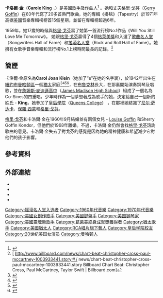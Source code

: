 {{Link style|time=2015-12-11T03:12:02+00:00}}
'''卡洛爾·金'''（'''Carole King''' ，{{bd|1942年|2月9日|catIdx=C}}）是[[美國|美國]][[歌手|歌手]]及[[作曲|作曲]]人<ref>{{Cite web |url=http://www.rollingstone.com/news/story/5938174/the_rs_500_greatest_albums_of_all_time/ |title=The RS 500 Greatest Albums of All Time |accessdate=2010-05-31 |archive-date=2013-06-21 |archive-url=https://www.webcitation.org/6HXakkO1b?url=http://www.rollingstone.com/music/lists/500-greatest-albums-of-all-time-20120531 |dead-url=yes }}</ref> 。她和丈夫[[格里·戈芬|格里·戈芬]]（[[:en:Gerry_Goffin|Gerry Goffin]]）在60年代寫了20多首熱門歌曲，她的專輯《掛毯》（Tapestry）於1971年高据[[美國|美國]]音樂專輯榜榜首15個星期，並留在專輯榜超過6年。 

1959年，她17歲的時候與[[格里·戈芬|格里·戈芬]]寫了她第一首流行榜No.1作品《Will You Still Love Me Tomorrow》。
她跟[[格里·戈芬|格里·戈芬]]贏得了4個[[格萊美獎|格萊美獎]]和入選了[[歌曲名人堂|歌曲名人堂]]（Songwriters Hall of Fame）和[[搖滾名人堂|搖滾名人堂]]（Rock and Roll Hall of Fame）。她擁有女歌手音樂專輯和流行榜No.1上榜時間最長的記錄。<ref>[ http://www.billboard.com/news/chart-beat-christopher-cross-paul-mccartney-1003933441.story＃/ {{Wayback|url=http://www.billboard.com/news/chart-beat-christopher-cross-paul-mccartney-1003933441.story%EF%BC%83/ |date=20210511111841 }} news/chart-beat-christopher-cross-paul-mccartney-1003933441.story Billboard Chart Beat: Christopher Cross, Paul McCartney, Taylor Swift | Billboard.com]</ref>

==簡歷== 
卡洛爾·金原名為'''Carol Joan Klein'''（她加了“e”在她的名字裏），於1942年出生在[[紐約市|紐約市]][[曼哈頓區|曼哈頓區]]一個[[猶太|猶太]]家庭<ref>{{Cite web|url=http://www.tabletmag.com/scroll/186834/carole-kings-jewish-journey|title=Carole King and Alan Dershowitz Explore Their Jewish Roots|accessdate=June 5, 2018|author=|date=November 5, 2014|last=Schrieber|first=Zachary|work=Tablet Magazine|publisher=|language=|archive-date=2018-11-21|archive-url=https://web.archive.org/web/20181121203902/https://www.tabletmag.com/scroll/186834/carole-kings-jewish-journey|dead-url=no}}</ref><ref>{{Cite news|url=https://www.jpost.com/Arts-and-Culture/Music/Carole-King-Famous-yet-haimische|title=Carole King: Famous, yet ‘haimische’|author=|last=Gluck|first=Robert|date=November 24, 2012|work=|newspaper=The Jerusalem Post - JPost.com|accessdate=June 5, 2018|archive-date=2018-07-02|archive-url=https://web.archive.org/web/20180702222312/https://www.jpost.com/Arts-and-Culture/Music/Carole-King-Famous-yet-haimische|dead-url=no}}</ref><ref>{{Cite news|url=https://www.washingtonpost.com/lifestyle/style/carole-kings-musical-odyssey/2015/12/01/ef1721a8-79b5-11e5-b9c1-f03c48c96ac2_story.html|title=Carole King’s musical odyssey|author=|last=Heller|first=Karen|date=December 1, 2015|work=|newspaper=Washington Post|accessdate=June 5, 2018|language=|issn=|archive-date=2018-11-21|archive-url=https://web.archive.org/web/20181121120028/https://www.washingtonpost.com/lifestyle/style/carole-kings-musical-odyssey/2015/12/01/ef1721a8-79b5-11e5-b9c1-f03c48c96ac2_story.html|dead-url=no}}</ref><ref>{{Cite news|url=https://www.independent.co.uk/arts-entertainment/books/reviews/a-natural-woman-a-memoir-by-carole-king-7661007.html|title=A Natural Woman: A Memoir, By Carole King|author=|last=Thomson|first=Liz|date=April 19, 2012|work=|newspaper=The Independent|accessdate=June 5, 2018|language=|archive-date=2018-11-21|archive-url=https://web.archive.org/web/20181121074227/https://www.independent.co.uk/arts-entertainment/books/reviews/a-natural-woman-a-memoir-by-carole-king-7661007.html|dead-url=no}}</ref>，在[[布魯克林|布魯克林]]長大，在那裏開始演奏鋼琴及唱歌，並在[[詹姆斯·麥迪遜高中（紐約）|詹姆斯·麥迪遜高中]]（[[:en:James_Madison_High_School_(New_York)|James Madison High School]]）組成了一個名為Co-Sines的四重唱。少年時作為一個夢想著成為歌手的她，決定給自己一個新的姓氏 - '''King'''。她參加了[[皇后學院|皇后學院]]（[[Queens_College,_New_York|Queens College]]） ，在那裡她結識了[[尼尔·萨达卡|尼尔·萨达卡]]、[[保羅·西蒙|保羅·西蒙]]和[[格里·戈芬|格里·戈芬]]。

[[格里·戈芬|格里·戈芬]]和卡洛爾·金在1960年9月結婚並有兩個女兒 - [[:en:Louise_Goffin|Louise Goffin]] 和Sherry Goffin Kondor，但他們於1968年離婚。不過，卡洛爾·金仍然會找[[格里·戈芬|格里·戈芬]]諮詢歌曲的意見。卡洛爾·金失去了對戈芬的感覺是因為她的精神健康和希望減少它對他們的孩子影響。

==參考資料==
{{Reflist}}

==外部連結==
{{commons}}
{{wikiquote}}
* {{official website}}
* {{discogs artist|Carole King}}
* {{IMDb name|0005580}}
* {{IBDB name}}

{{摇滚名人堂1990届入选者}}
{{摇滚名人堂2021届入选者}}
{{格莱美奖年度专辑}}

{{21世纪10年代肯尼迪中心荣誉奖}}
{{Authority control}}

{{DEFAULTSORT:King, Carole}}
[[Category:摇滚名人堂入选者|Category:摇滚名人堂入选者]]
[[Category:1960年代音樂|Category:1960年代音樂]]
[[Category:1970年代音樂|Category:1970年代音樂]]
[[Category:美國女創作歌手|Category:美國女創作歌手]]
[[Category:美國鍵盤手|Category:美國鍵盤手]]
[[Category:美国钢琴家|Category:美国钢琴家]]
[[Category:美國靈魂樂歌手|Category:美國靈魂樂歌手]]
[[Category:葛萊美終身成就獎獲得者|Category:葛萊美終身成就獎獲得者]]
[[Category:猶太歌手|Category:猶太歌手]]
[[Category:美國猶太人|Category:美國猶太人]]
[[Category:RCA唱片旗下藝人|Category:RCA唱片旗下藝人]]
[[Category:皇后学院校友|Category:皇后学院校友]]
[[Category:20世纪美国女演员|Category:20世纪美国女演员]]
[[Category:曼哈顿人|Category:曼哈顿人]]